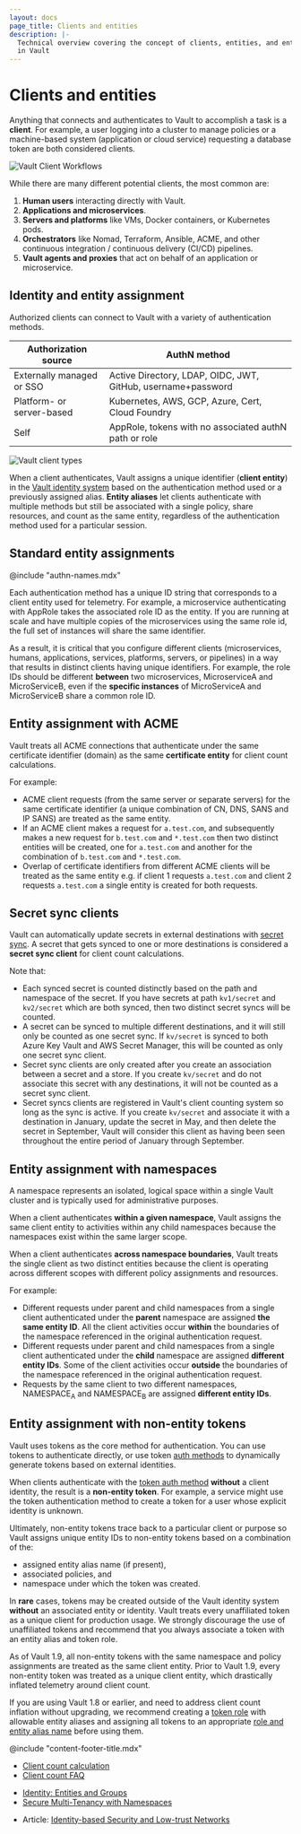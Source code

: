 ```yaml
---
layout: docs
page_title: Clients and entities
description: |-
  Technical overview covering the concept of clients, entities, and entity IDs
  in Vault
---
```


# Clients and entities

Anything that connects and authenticates to Vault to accomplish a task is a
**client**. For example, a user logging into a cluster to manage policies or a
machine-based system (application or cloud service) requesting a database token
are both considered clients.

![Vault Client Workflows](https://www.datocms-assets.com/2885/1617325020-valult-client-workflows.png)

While there are many different potential clients, the most common are:

1. **Human users** interacting directly with Vault.
1. **Applications and microservices**.
1. **Servers and platforms** like VMs, Docker containers, or Kubernetes pods.
1. **Orchestrators** like Nomad, Terraform, Ansible, ACME, and other continuous
   integration / continuous delivery (CI/CD) pipelines.
1. **Vault agents and proxies** that act on behalf of an application or
   microservice.

## Identity and entity assignment

Authorized clients can connect to Vault with a variety of authentication methods.

Authorization source       | AuthN method
-------------------------- | ---------------------------------
Externally managed or SSO  | Active Directory, LDAP, OIDC, JWT, GitHub, username+password
Platform- or server-based  | Kubernetes, AWS, GCP, Azure, Cert, Cloud Foundry
Self                       | AppRole, tokens with no associated authN path or role

![Vault client types](https://www.datocms-assets.com/2885/1617325030-vault-clients.png)

When a client authenticates, Vault assigns a unique identifier
(**client entity**) in the [Vault identity system](/vault/docs/secrets/identity)
based on the authentication method used or a previously assigned alias.
**Entity aliases** let clients authenticate with multiple methods but still be
associated with a single policy, share resources, and count as the same entity,
regardless of the authentication method used for a particular session.

## Standard entity assignments

@include "authn-names.mdx"

Each authentication method has a unique ID string that corresponds to a client
entity used for telemetry. For example, a microservice authenticating with
AppRole takes the associated role ID as the entity. If you are running at scale
and have multiple copies of the microservices using the same role id, the full
set of instances will share the same identifier.

As a result, it is critical that you configure different clients
(microservices, humans, applications, services, platforms, servers, or pipelines)
in a way that results in distinct clients having unique identifiers. For example,
the role IDs should be different **between** two microservices, MicroserviceA and
MicroServiceB, even if the **specific instances** of MicroServiceA and
MicroServiceB share a common role ID.

## Entity assignment with ACME

Vault treats all ACME connections that authenticate under the same certificate
identifier (domain) as the same **certificate entity** for client count
calculations.

For example:

- ACME client requests (from the same server or separate servers) for the same
  certificate identifier (a unique combination of CN, DNS, SANS and IP SANS)
  are treated as the same entity.
- If an ACME client makes a request for `a.test.com`, and subsequently makes a new
  request for `b.test.com` and `*.test.com` then two distinct entities will be created,
  one for `a.test.com` and another for the combination of `b.test.com` and `*.test.com`.
- Overlap of certificate identifiers from different ACME clients will be treated
  as the same entity e.g. if client 1 requests `a.test.com` and client 2 requests
  `a.test.com` a single entity is created for both requests.

## Secret sync clients
Vault can automatically update secrets in external destinations with [secret sync](/vault/docs/sync).
A secret that gets synced to one or more destinations is considered a **secret
sync client** for client count calculations.

Note that:

- Each synced secret is counted distinctly based on the path and namespace of
  the secret. If you have secrets at path `kv1/secret` and `kv2/secret`
  which are both synced, then two distinct secret syncs will be counted.
- A secret can be synced to multiple different destinations, and it will still
  only be counted as one secret sync. If `kv/secret` is synced to both Azure Key
  Vault and AWS Secret Manager, this will be counted as only one secret sync
  client.
- Secret sync clients are only created after you create an association between a
  secret and a store. If you create `kv/secret` and do not associate this secret
  with any destinations, it will not be counted as a secret sync client.
- Secret syncs clients are registered in Vault's client counting system so long
  as the sync is active. If you create `kv/secret` and associate it with a
  destination in January, update the secret in May, and then delete the secret
  in September, Vault will consider this client as having been seen throughout
  the entire period of January through September.

## Entity assignment with namespaces

A namespace represents an isolated, logical space within a single Vault
cluster and is typically used for administrative purposes.

When a client authenticates **within a given namespace**, Vault assigns the same
client entity to activities within any child namespaces because the namespaces
exist within the same larger scope.

When a client authenticates **across namespace boundaries**, Vault treats the
single client as two distinct entities because the client is operating
across different scopes with different policy assignments and resources.

For example:

- Different requests under parent and child namespaces from a single client
  authenticated under the **parent** namespace are assigned **the same entity
  ID**. All the client activities occur **within** the boundaries of the
  namespace referenced in the original authentication request.
- Different requests under parent and child namespaces from a single client
  authenticated under the **child** namespace are assigned **different entity
  IDs**. Some of the client activities occur **outside** the boundaries of the
  namespace referenced in the original authentication request.
- Requests by the same client to two different namespaces, NAMESPACE<sub>A</sub>
  and NAMESPACE<sub>B</sub> are assigned **different entity IDs**.

## Entity assignment with non-entity tokens

Vault uses tokens as the core method for authentication. You can use tokens to
authenticate directly, or use token [auth methods](/vault/docs/concepts/auth)
to dynamically generate tokens based on external identities.

When clients authenticate with the [token auth method](/vault/docs/auth/token)
**without** a client identity, the result is a **non-entity token**. For example,
a service might use the token authentication method to create a token for a user
whose explicit identity is unknown.

Ultimately, non-entity tokens trace back to a particular client or purpose so
Vault assigns unique entity IDs to non-entity tokens based on a combination of
the:

- assigned entity alias name (if present),
- associated policies, and
- namespace under which the token was created.

In **rare** cases, tokens may be created outside of the Vault identity system
**without** an associated entity or identity. Vault treats every unaffiliated
token as a unique client for production usage. We strongly discourage the use of
unaffiliated tokens and recommend that you always associate a token with an
entity alias and token role.

<Note title="Behavior change in Vault 1.9+">
  As of Vault 1.9, all non-entity tokens with the same namespace and policy
  assignments are treated as the same client entity. Prior to Vault 1.9, every
  non-entity token was treated as a unique client entity, which drastically
  inflated telemetry around client count.

  If you are using Vault 1.8 or earlier, and need to address client count
  inflation without upgrading, we recommend creating a
  [token role](/vault/api-docs/auth/token#create-update-token-role) with
  allowable entity aliases and assigning all tokens to an appropriate
  [role and entity alias name](/vault/api-docs/auth/token#create-token) before
  using them.
</Note>

@include "content-footer-title.mdx"

<Tabs>

<Tab heading="Related concepts">
<ul>
  <li>
    <a href="/vault/docs/concepts/client-count/counting">Client count calculation</a>
  </li>
  <li>
    <a href="/vault/docs/concepts/client-count/faq">Client count FAQ</a>
  </li>
</ul>
</Tab>

<Tab heading="Related tutorials">
<ul>
  <li>
    <a href="/vault/tutorials/auth-methods/identity">Identity: Entities and Groups</a>
  </li>
  <li>
    <a href="/vault/tutorials/enterprise/namespaces">Secure Multi-Tenancy with Namespaces</a>
  </li>
</ul>
</Tab>

<Tab heading="Other resources">
<ul>
  <li>
    Article: <a href="https://www.hashicorp.com/identity-based-security-and-low-trust-networks">
      Identity-based Security and Low-trust Networks
    </a>
  </li>
</ul>
</Tab>

</Tabs>
